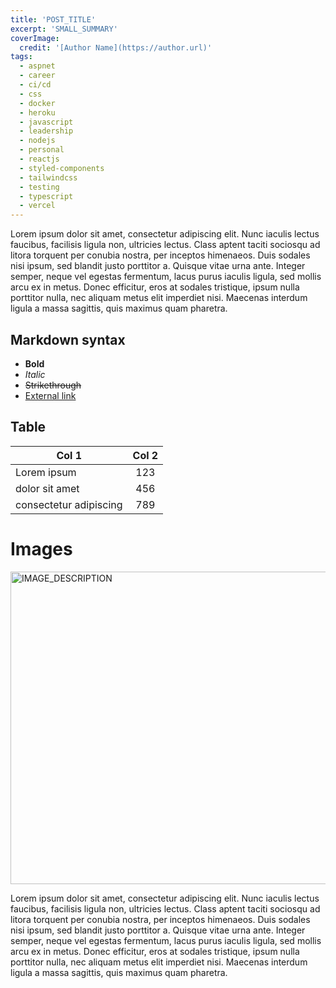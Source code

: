 ```yaml
---
title: 'POST_TITLE'
excerpt: 'SMALL_SUMMARY'
coverImage:
  credit: '[Author Name](https://author.url)'
tags:
  - aspnet
  - career
  - ci/cd
  - css
  - docker
  - heroku
  - javascript
  - leadership
  - nodejs
  - personal
  - reactjs
  - styled-components
  - tailwindcss
  - testing
  - typescript
  - vercel
---
```


Lorem ipsum dolor sit amet, consectetur adipiscing elit.
Nunc iaculis lectus faucibus, facilisis ligula non, ultricies lectus.
Class aptent taciti sociosqu ad litora torquent per conubia nostra, per inceptos himenaeos.
Duis sodales nisi ipsum, sed blandit justo porttitor a.
Quisque vitae urna ante. Integer semper, neque vel egestas fermentum, lacus purus iaculis ligula, sed mollis arcu ex in metus.
Donec efficitur, eros at sodales tristique, ipsum nulla porttitor nulla, nec aliquam metus elit imperdiet nisi.
Maecenas interdum ligula a massa sagittis, quis maximus quam pharetra.

## Markdown syntax

- **Bold**
- _Italic_
- ~~Strikethrough~~
- [External link](https://mersocarlin.com/)

## Table

| Col 1                  | Col 2 |
|------------------------|:-----:|
| Lorem ipsum            | 123   |
| dolor sit amet         | 456   |
| consectetur adipiscing | 789   |

# Images

<Img alt="IMAGE_DESCRIPTION" height="500" src="/assets/blog/blog-post-placeholder.jpg" title="IMAGE_DESCRIPTION" width="1000" />

Lorem ipsum dolor sit amet, consectetur adipiscing elit.
Nunc iaculis lectus faucibus, facilisis ligula non, ultricies lectus.
Class aptent taciti sociosqu ad litora torquent per conubia nostra, per inceptos himenaeos.
Duis sodales nisi ipsum, sed blandit justo porttitor a.
Quisque vitae urna ante. Integer semper, neque vel egestas fermentum, lacus purus iaculis ligula, sed mollis arcu ex in metus.
Donec efficitur, eros at sodales tristique, ipsum nulla porttitor nulla, nec aliquam metus elit imperdiet nisi.
Maecenas interdum ligula a massa sagittis, quis maximus quam pharetra.
